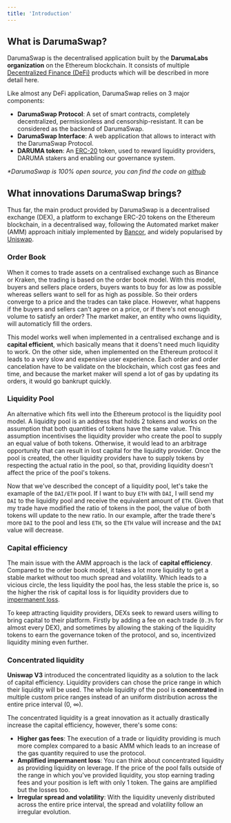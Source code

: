 ```yaml
---
title: 'Introduction'
---
```


## What is DarumaSwap?

DarumaSwap is the decentralised application built by the **DarumaLabs organization** on the Ethereum blockchain.
It consists of multiple [Decentralized Finance (DeFi)](https://www.youtube.com/watch?v=H-O3r2YMWJ4) products
which will be described in more detail here.

Like almost any DeFi application, DarumaSwap relies on 3 major components:
- **DarumaSwap Protocol**: A set of smart contracts, completely decentralized, permissionless and censorship-resistant.
It can be considered as the backend of DarumaSwap.
- **DarumaSwap Interface**: A web application that allows to interact with the DarumaSwap Protocol.
- **DARUMA token**: An [ERC-20](https://ethereum.org/en/developers/docs/standards/tokens/erc-20/) token,
used to reward liquidity providers, DARUMA stakers and enabling our governance system.

*\*DarumaSwap is 100% open source, you can find the code on [github](https://github.com/DarumaLabs)*

## What innovations DarumaSwap brings?

Thus far, the main product provided by DarumaSwap is a decentralised exchange (DEX), a platform to exchange
ERC-20 tokens on the Ethereum blockchain, in a decentralised way, following the Automated market maker (AMM) approach
initialy implemented by [Bancor](https://bancor.network/), and widely popularised by [Uniswap](https://uniswap.org).

### Order Book

When it comes to trade assets on a centralised exchange such as Binance or Kraken, the trading is based on the order book model.
With this model, buyers and sellers place orders, buyers wants to buy for as low as possible whereas sellers want to sell
for as high as possible. So their orders converge to a price and the trades can take place. However, what happens if the buyers and sellers
can't agree on a price, or if there's not enough volume to satisfy an order? The market maker, an entity who owns liquidity, will
automaticly fill the orders.

This model works well when implemented in a centralised exchange and is **capital efficient**, which basically means that it doens't need much
liquidity to work. On the other side, when implemented on the Ethereum protocol it leads to a very slow and expensive user experience.
Each order and order cancelation have to be validate on the blockchain, which cost gas fees and time, and because the market maker will spend a
lot of gas by updating its orders, it would go bankrupt quickly.

### Liquidity Pool

An alternative which fits well into the Ethereum protocol is the liquidity pool model. A liquidity pool is an address that holds 2 tokens and works
on the assumption that both quantities of tokens have the same value. This assumption incentivises the liquidity provider who create the
pool to supply an equal value of both tokens. Otherwise, it would lead to an arbitrage opportunity that can result in lost capital for the
liquidity provider. Once the pool is created, the other liquidity providers have to supply tokens by respecting the actual ratio in the pool,
so that, providing liquidity doesn't affect the price of the pool's tokens.

Now that we've described the concept of a liquidity pool, let's take the examaple
of the `DAI/ETH` pool. If I want to buy `ETH` with `DAI`, I will send my `DAI` to the liquidity pool and receive the equivalent amount
of `ETH`. Given that my trade have modified the ratio of tokens in the pool, the value of both tokens will update to the new ratio.
In our example, after the trade there's more `DAI` to the pool and less `ETH`, so the `ETH` value will increase and the `DAI` value will decrease.

### Capital efficiency

The main issue with the AMM approach is the lack of **capital efficiency**. Compared to the order book model, it takes a lot more liquidity
to get a stable market without too much spread and volatility. Which leads to a vicious circle, the less liquidity the pool has,
the less stable the price is, so the higher the risk of capital loss is for liquidity providers due to
[impermanent loss](https://academy.binance.com/en/articles/impermanent-loss-explained).

To keep attracting liquidity providers, DEXs seek to reward users willing to bring capital to their platform. Firstly by adding a fee on each
trade (`0.3%` for almost every DEX), and sometimes by allowing the staking of the liquidity tokens to earn the governance token of the protocol,
and so, incentivized liquidity mining even further.

### Concentrated liquidity

**Uniswap V3** introduced the concentrated liquidity as a solution to the lack of capital efficiency. Liquidity providers can chose the price
range in which their liquidity will be used. The whole liquidity of the pool is **concentrated** in multiple custom price ranges instead of
an uniform distribution across the entire price interval (0, ∞).

The concentrated liquidity is a great innovation as it actually drastically increase the capital efficiency, however, there's some cons:
- **Higher gas fees**: The execution of a trade or liquidity providing is much more complex compared to a basic AMM which leads to an
increase of the gas quantity required to use the protocol.
- **Amplified impermanent loss**: You can think about concentrated liquidity as providing liquidity on leverage. If the price of the pool
falls outside of the range in which you've provided liquidity, you stop earning trading fees and your position is left with only 1 token.
The gains are amplified but the losses too.
- **Irregular spread and volatility**: With the liquidity unevenly distributed across the entire price interval, the spread and volatility
follow an irregular evolution.
